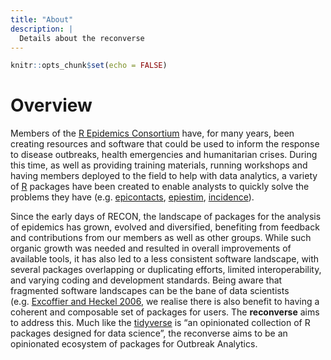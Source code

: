 ```yaml
---
title: "About"
description: |
  Details about the reconverse
---
```


```r
knitr::opts_chunk$set(echo = FALSE)
```

# Overview
Members of the [R Epidemics Consortium](https://www.repidemicsconsortium.org/)
have, for many years, been creating resources and software that could be used
to inform the response to disease outbreaks, health emergencies and
humanitarian crises. During this time, as well as providing training materials,
running workshops and having members deployed to the field to help with data
analytics, a variety of [R](https://www.r-project.org/) packages have been
created to enable analysts to quickly solve the problems they have (e.g.
[epicontacts](https://www.repidemicsconsortium.org/epicontacts/),
[epiestim](https://github.com/mrc-ide/EpiEstim),
[incidence](https://www.repidemicsconsortium.org/incidence/)).

Since the early days of RECON,  the landscape of packages for the analysis of
epidemics has grown, evolved and diversified, benefiting from feedback and
contributions from our members as well as other groups. While such organic
growth was needed and resulted in overall improvements of available tools, it
has also led to a less consistent software landscape, with several packages
overlapping or duplicating efforts, limited interoperability, and varying coding
and development standards.  Being aware that fragmented software landscapes can
be the bane of data scientists
(e.g. [Excoffier and Heckel 2006](https://www.nature.com/articles/nrg1904), we
realise there is also benefit to having a coherent and composable set of
packages for users. The **reconverse** aims to address this. Much like the
[tidyverse](https://www.tidyverse.org/) is "an opinionated collection of R
packages designed for data science", the reconverse aims to be an opinionated
ecosystem of packages for Outbreak Analytics.
